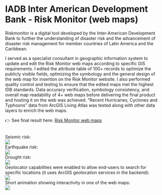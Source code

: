 # IADB Inter American Development Bank - Risk Monitor (web maps)

Riskmonitor is a digital tool developed by the Inter-American Development Bank to further the understanding of disaster risk and the advancement of disaster risk management for member countries of Latin America and the Caribbean.

I served as a specialist consultant in geographic information system to update and edit the Risk Monitor web maps according to specific GIS requirements. I edited the attribute table of 100+ records to optimize the publicly visible fields, optimizing the symbology and the general design of the web map for insertion on the Risk Monitor website.
I also performed quality control and testing to ensure that the edited maps met the highest IDB standards. Data accuracy verification, symbology consistency, and overall map readability of 4+ web maps before delivering the final product and hosting it on the web was achieved.
“Recent Hurricanes, Cyclones and Typhoons” data from ArcGIS Living Atlas was tested along with other data layers to enrich the web maps.

👉 See final result here: [Risk Monitor web maps](https://riskmonitor.iadb.org/es/sig-page)

<br />
Seismic risk:
<br />
<Image src="/IADB/iadb-huracanados.png" width={955} height={426} />
<br />
Earthquake risk:
<br />
<Image src="/IADB/iadb-sismo.png" width={955} height={426} />
<br />
Drought risk:
<br />
<Image src="/IADB/iadb-sequia.png" width={955} height={426} />
<br />
Geolocator capabilities were enabled to allow end-users to search for specific locations
(it uses ArcGIS geolocation services in the backend):
<br />
<Image src="/IADB/iadb-geolocator.png" width={955} height={357} />
<br />
Short animation showing interactivity in one of the web maps:
<br />
<Image src="/IADB/iadb-gif.gif" width={600} height={338} />
